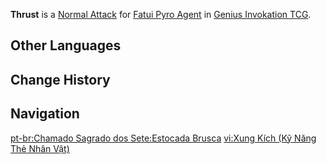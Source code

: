 {{Genius Invokation TCG Skill Infobox
|image      = Thrust Character Card Skill.png
|type       = Normal Attack
|character  = Fatui Pyro Agent
|element    = Pyro
|matching   = 1
|unaligned  = 2
|effect     = Deals 2 {{Color|Physical DMG}}
|order      = 1
}}
'''Thrust''' is a [[Character Card Normal Attack|Normal Attack]] for [[Fatui Pyro Agent (Character Card)|Fatui Pyro Agent]] in [[Genius Invokation TCG]].

==Other Languages==
{{Other Languages
|en      = Thrust
|zhs     = 突刺
|zhs_rm  = Tūcì
|zht     = 突刺
|zht_rm  = Tūcì
|zh_tl   = Stab
|ja      = 突刺
|ja_rm   = Tsukisashi{{Assumed}}
|ja_tl   = Stab
|ko      = 찌르기
|ko_tl   = Piercing
|es      = Puñalada
|es_tl   = Stab
|fr      = Poussée
|fr_tl   = Thrust
|ru      = Укол
|ru_tl   = Hit
|th      = Thrust
|vi      = Xung Kích
|vi_tl   = 
|de      = Dolchstoß
|de_tl   = Dagger Thrust
|id      = Thrust
|pt      = Estocada Brusca
|pt_tl   = 
|tr      = Saplama
|tr_tl   = 
|it      = Pugnalata
|it_tl   = Stab
}}

==Change History==
{{Change History|3.3}}

==Navigation==
{{Genius Invokation TCG Skill Navbox|Fatui Pyro Agent}}

[[pt-br:Chamado Sagrado dos Sete:Estocada Brusca]]
[[vi:Xung Kích (Kỹ Năng Thẻ Nhân Vật)]]